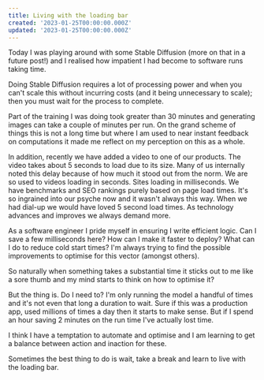 ```yaml
---
title: Living with the loading bar
created: '2023-01-25T00:00:00.000Z'
updated: '2023-01-25T00:00:00.000Z'
---
```


Today I was playing around with some Stable Diffusion (more on that in a future post!) and I realised how impatient I had become to software runs taking time.

Doing Stable Diffusion requires a lot of processing power and when you can't scale this without incurring costs (and it being unnecessary to scale); then you must wait for the process to complete.

Part of the training I was doing took greater than 30 minutes and generating images can take a couple of minutes per run. On the grand scheme of things this is not a long time but where I am used to near instant feedback on computations it made me reflect on my perception on this as a whole.

In addition, recently we have added a video to one of our products. The video takes about 5 seconds to load due to its size. Many of us internally noted this delay because of how much it stood out from the norm. We are so used to videos loading in seconds. Sites loading in milliseconds. We have benchmarks and SEO rankings purely based on page load times. It's so ingrained into our psyche now and it wasn't always this way. When we had dial-up we would have loved 5 second load times. As technology advances and improves we always demand more.

As a software engineer I pride myself in ensuring I write efficient logic. Can I save a few milliseconds here? How can I make it faster to deploy? What can I do to reduce cold start times? I'm always trying to find the possible improvements to optimise for this vector (amongst others).

So naturally when something takes a substantial time it sticks out to me like a sore thumb and my mind starts to think on how to optimise it?

But the thing is. Do I need to? I'm only running the model a handful of times and it's not even that long a duration to wait. Sure if this was a production app, used millions of times a day then it starts to make sense. But if I spend an hour saving 2 minutes on the run time I've actually lost time.

I think I have a temptation to automate and optimise and I am learning to get a balance between action and inaction for these.

Sometimes the best thing to do is wait, take a break and learn to live with the loading bar.
